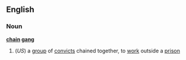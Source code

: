 ==English==
===Noun===
'''[[chain]] [[gang]]'''
#(''US'') a [[group]] of [[convict]]s chained together, to [[work]] outside a [[prison]]
